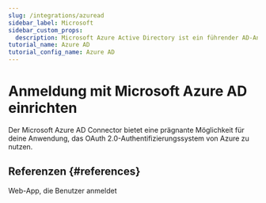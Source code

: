 ```yaml
---
slug: /integrations/azuread
sidebar_label: Microsoft
sidebar_custom_props:
  description: Microsoft Azure Active Directory ist ein führender AD-Anbieter.
tutorial_name: Azure AD
tutorial_config_name: Azure AD
---
```




# Anmeldung mit Microsoft Azure AD einrichten

Der Microsoft Azure AD Connector bietet eine prägnante Möglichkeit für deine Anwendung, das OAuth 2.0-Authentifizierungssystem von Azure zu nutzen.

<GuideTip />

<Integration />

## Referenzen \{#references}

<Url href="https://docs.microsoft.com/en-us/azure/active-directory/develop/scenario-web-app-sign-user-overview">
  Web-App, die Benutzer anmeldet
</Url>